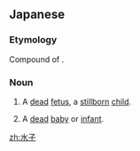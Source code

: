 ==Japanese==
{{ja-kanjitab|みず|こ|yomi=k}}

===Etymology===
Compound of {{compound|lang=ja|sort=みずこ|水|tr1=mizu|t1=water|子|tr2=ko|t2=child}}.

===Noun===
{{ja-noun|みずこ}}

# A [[dead]] [[fetus]], a [[stillborn]] [[child]].
# {{lb|ja|archaic}} A [[dead]] [[baby]] or [[infant]].

[[zh:水子]]